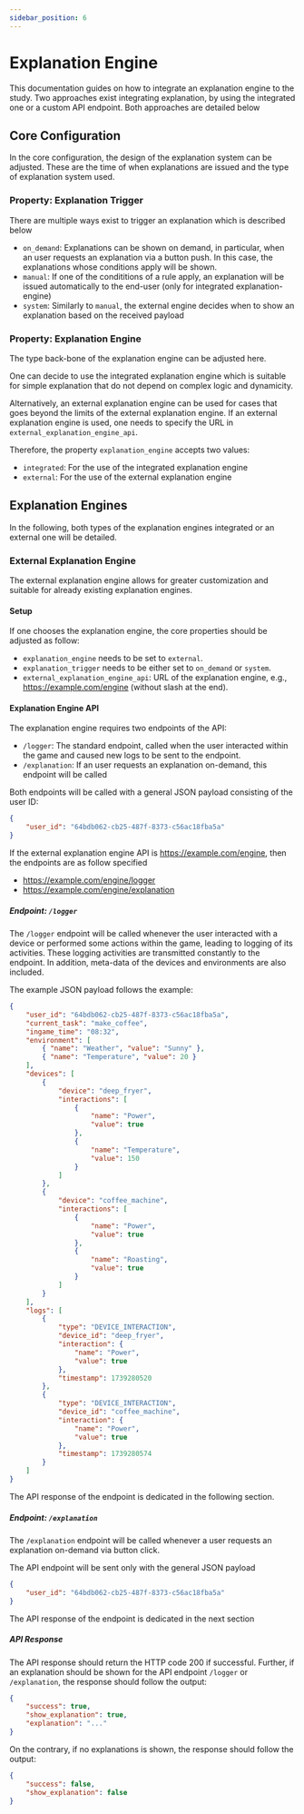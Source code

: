 ```yaml
---
sidebar_position: 6
---
```


# Explanation Engine

This documentation guides on how to integrate an explanation engine to the study.
Two approaches exist integrating explanation, by using the integrated one or a custom API endpoint. Both approaches are detailed below

## Core Configuration

In the core configuration, the design of the explanation system can be adjusted.
These are the time of when explanations are issued and the type of explanation system used.

### Property: Explanation Trigger

There are multiple ways exist to trigger an explanation which is described below

- `on_demand`: Explanations can be shown on demand, in particular, when an user requests an explanation via a button push. In this case, the explanations whose conditions apply will be shown.
- `manual`: If one of the condititions of a rule apply, an explanation will be issued automatically to the end-user (only for integrated explanation-engine)
- `system`: Similarly to `manual`, the external engine decides when to show an explanation based on the received payload

### Property: Explanation Engine

The type back-bone of the explanation engine can be adjusted here.

One can decide to use the integrated explanation engine which is suitable for simple explanation that do not depend on complex logic and dynamicity.

Alternatively, an external explanation engine can be used for cases that goes beyond the limits of the external explanation engine.
If an external explanation engine is used, one needs to specify the URL in `external_explanation_engine_api`.

Therefore, the property `explanation_engine` accepts two values:
- `integrated`: For the use of the integrated explanation engine
- `external`: For the use of the external explanation engine

## Explanation Engines

In the following, both types of the explanation engines integrated or an external one will be detailed.

### External Explanation Engine

The external explanation engine allows for greater customization and suitable for already existing explanation engines.

#### Setup

If one chooses the explanation engine, the core properties should be adjusted as follow:
- `explanation_engine` needs to be set to `external`.
- `explanation_trigger` needs to be either set to `on_demand` or `system`.
- `external_explanation_engine_api`: URL of the explanation engine, e.g., https://example.com/engine (without slash at the end).

#### Explanation Engine API

The explanation engine requires two endpoints of the API:
- `/logger`: The standard endpoint, called when the user interacted within the game and caused new logs to be sent to the endpoint.
- `/explanation`: If an user requests an explanation on-demand, this endpoint will be called

Both endpoints will be called with a general JSON payload consisting of the user ID:

```json
{
    "user_id": "64bdb062-cb25-487f-8373-c56ac18fba5a"
}
```

If the external explanation engine API is https://example.com/engine, then the endpoints are as follow specified
- https://example.com/engine/logger
- https://example.com/engine/explanation


##### Endpoint: `/logger`

The `/logger` endpoint will be called whenever the user interacted with a device or performed some actions within the game, leading to logging of its activities.
These logging activities are transmitted constantly to the endpoint. In addition, meta-data of the devices and environments are also included.

The example JSON payload follows the example:

```json
{
    "user_id": "64bdb062-cb25-487f-8373-c56ac18fba5a",
    "current_task": "make_coffee",
    "ingame_time": "08:32",
    "environment": [
        { "name": "Weather", "value": "Sunny" },
        { "name": "Temperature", "value": 20 }
    ],
    "devices": [
        {
            "device": "deep_fryer",
            "interactions": [
                {
                    "name": "Power",
                    "value": true
                },
                {
                    "name": "Temperature",
                    "value": 150
                }
            ]
        },
        {
            "device": "coffee_machine",
            "interactions": [
                {
                    "name": "Power",
                    "value": true
                },
                {
                    "name": "Roasting",
                    "value": true
                }
            ]
        }
    ],
    "logs": [
        {
            "type": "DEVICE_INTERACTION",
            "device_id": "deep_fryer",
            "interaction": {
                "name": "Power",
                "value": true
            },
            "timestamp": 1739280520
        },
        {
            "type": "DEVICE_INTERACTION",
            "device_id": "coffee_machine",
            "interaction": {
                "name": "Power",
                "value": true
            },
            "timestamp": 1739280574
        }
    ]
}
```

The API response of the endpoint is dedicated in the following section.

##### Endpoint: `/explanation`

The `/explanation` endpoint will be called whenever a user requests an explanation on-demand via button click.

The API endpoint will be sent only with the general JSON payload

```json
{
    "user_id": "64bdb062-cb25-487f-8373-c56ac18fba5a"
}
```

The API response of the endpoint is dedicated in the next section

##### API Response 

The API response should return the HTTP code 200 if successful.
Further, if an explanation should be shown for the API endpoint `/logger` or `/explanation`, the response should follow the output:

```json
{
    "success": true,
    "show_explanation": true,
    "explanation": "..."
}
```

On the contrary, if no explanations is shown, the response should follow the output:

```json
{
    "success": false,
    "show_explanation": false
}
```

